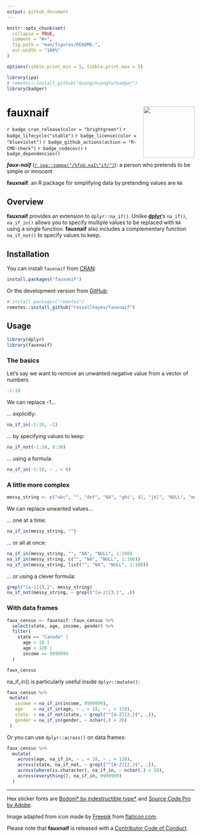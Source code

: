 ```yaml
---
output: github_document
---
```


<!-- README.md is generated from README.Rmd. Please edit that file -->

```r
knitr::opts_chunk$set(
  collapse = TRUE,
  comment = "#>",
  fig.path = "man/figures/README-",
  out.width = "100%"
)

options(tibble.print_min = 5, tibble.print_max = 5)

library(ipa)
# remotes::install_github("GuangchuangYu/badger")
library(badger)
```

# fauxnaif <img src="man/figures/logo.png?raw=TRUE" align="right" height="138" />

<!-- badges: start -->
`r badge_cran_release(color = "brightgreen")`
`r badge_lifecycle("stable")`
`r badge_license(color = "blueviolet")`
`r badge_github_actions(action = "R-CMD-check")`
`r badge_codecov()`
`r badge_dependencies()`
<!-- badges: end -->

***faux-naïf*** ([`r ipa::sampa("/%foU.naI\"if/")`](https://en.wikipedia.org/wiki/Help:IPA/English)): a person who pretends to be simple or innocent

**fauxnaif**: an R package for simplifying data by pretending values are `NA`

## Overview

**fauxnaif** provides an extension to `dplyr::na_if()`.
Unlike [**dplyr**](https://github.com/tidyverse/dplyr)'s `na_if()`,
`na_if_in()` allows you to specify multiple values to be replaced with
`NA` using a single function.
**fauxnaif** also includes a complementary function `na_if_not()` to specify values to keep.

## Installation

You can install `fauxnaif` from [CRAN](https://cran.r-project.org/package=fauxnaif):

```r
install.packages("fauxanif")
```

Or the development version from [GitHub](https://github.com/rossellhayes/fauxnaif):

```r
# install.packages("remotes")
remotes::install_github("rossellhayes/fauxnaif")
```

## Usage

```r
library(dplyr)
library(fauxnaif)
```

### The basics

Let's say we want to remove an unwanted negative value from a vector of numbers

```r
-1:10
```

We can replace -1...

... explicitly:
```r
na_if_in(-1:10, -1)
```

... by specifying values to keep:
```r
na_if_not(-1:10, 0:10)
```

... using a formula:
```r
na_if_in(-1:10, ~ . < 0)
```

### A little more complex

```r
messy_string <- c("abc", "", "def", "NA", "ghi", 42, "jkl", "NULL", "mno")
```

We can replace unwanted values...

... one at a time:
```r
na_if_in(messy_string, "")
```

... or all at once:
```r
na_if_in(messy_string, "", "NA", "NULL", 1:100)
na_if_in(messy_string, c("", "NA", "NULL", 1:100))
na_if_in(messy_string, list("", "NA", "NULL", 1:100))
```

... or using a clever formula:
```r
grepl("[a-z]{3,}", messy_string)
na_if_not(messy_string, ~ grepl("[a-z]{3,}", .))
```

### With data frames

```r
faux_census <- fauxnaif::faux_census %>% 
  select(state, age, income, gender) %>% 
  filter(
    state == "Canada" |
      age < 18 |
      age > 120 |
      income == 9999999
  )
```

```r
faux_census
```

na_if_in() is particularly useful inside `dplyr::mutate()`:
```r
faux_census %>%
 mutate(
   income = na_if_in(income, 9999999),
   age    = na_if_in(age, ~ . < 18, ~ . > 120),
   state  = na_if_not(state, ~ grepl("^[A-Z]{2,}$", .)),
   gender = na_if_in(gender, ~ nchar(.) > 20)
 )
```

Or you can use `dplyr::across()` on data frames:
```r
faux_census %>%
  mutate(
    across(age, na_if_in, ~ . < 18, ~ . > 120),
    across(state, na_if_not, ~ grepl("^[A-Z]{2,}$", .)),
    across(where(is.character), na_if_in, ~ nchar(.) > 20),
    across(everything(), na_if_in, 9999999)
  )
```

---

Hex sticker fonts are [Bodoni* by indestructible type*](https://github.com/indestructible-type/Bodoni) and
[Source Code Pro by Adobe](https://github.com/adobe-fonts/source-code-pro).

Image adapted from icon made by [Freepik](https://www.freepik.com) from
[flaticon.com](https://www.flaticon.com/free-icon/paper-shredder_1701401).

Please note that **fauxnaif** is released with a
[Contributor Code of Conduct](https://www.contributor-covenant.org/version/2/0/code_of_conduct/).
